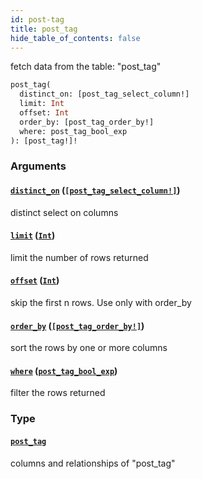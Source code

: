 ```yaml
---
id: post-tag
title: post_tag
hide_table_of_contents: false
---
```


fetch data from the table: "post_tag"

```graphql
post_tag(
  distinct_on: [post_tag_select_column!]
  limit: Int
  offset: Int
  order_by: [post_tag_order_by!]
  where: post_tag_bool_exp
): [post_tag!]!
```

### Arguments

#### [`distinct_on`](#) ([`[post_tag_select_column!]`](/07-graphql/enums/post-tag-select-column))

distinct select on columns

#### [`limit`](#) ([`Int`](/07-graphql/scalars/int))

limit the number of rows returned

#### [`offset`](#) ([`Int`](/07-graphql/scalars/int))

skip the first n rows. Use only with order_by

#### [`order_by`](#) ([`[post_tag_order_by!]`](/07-graphql/inputs/post-tag-order-by))

sort the rows by one or more columns

#### [`where`](#) ([`post_tag_bool_exp`](/07-graphql/inputs/post-tag-bool-exp))

filter the rows returned

### Type

#### [`post_tag`](/07-graphql/objects/post-tag)

columns and relationships of "post_tag"
